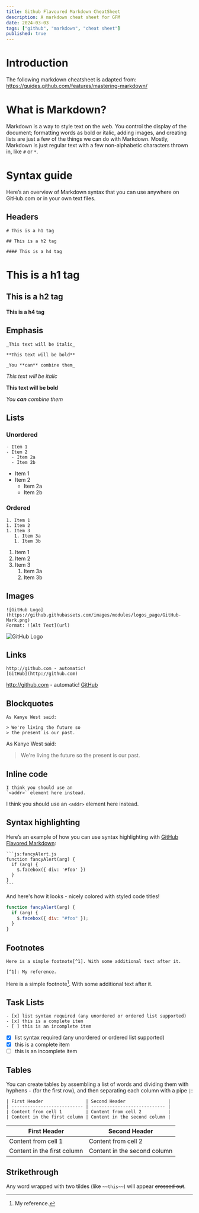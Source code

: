 ```yaml
---
title: Github Flavoured Markdown CheatSheet
description: A markdown cheat sheet for GFM
date: 2024-03-03
tags: ["github", "markdown", "cheat sheet"]
published: true
---
```


# Introduction

The following markdown cheatsheet is adapted from: https://guides.github.com/features/mastering-markdown/

# What is Markdown?

Markdown is a way to style text on the web. You control the display of the document; formatting words as bold or italic, adding images, and creating lists are just a few of the things we can do with Markdown. Mostly, Markdown is just regular text with a few non-alphabetic characters thrown in, like `#` or `*`.

# Syntax guide

Here’s an overview of Markdown syntax that you can use anywhere on GitHub.com or in your own text files.

## Headers

```mdx
# This is a h1 tag

## This is a h2 tag

#### This is a h4 tag
```

# This is a h1 tag

## This is a h2 tag

#### This is a h4 tag

## Emphasis

```mdx
_This text will be italic_

**This text will be bold**

_You **can** combine them_
```

_This text will be italic_

**This text will be bold**

_You **can** combine them_

## Lists

### Unordered

```mdx
- Item 1
- Item 2
  - Item 2a
  - Item 2b
```

- Item 1
- Item 2
  - Item 2a
  - Item 2b

### Ordered

```mdx
1. Item 1
1. Item 2
1. Item 3
   1. Item 3a
   1. Item 3b
```

1. Item 1
1. Item 2
1. Item 3
   1. Item 3a
   1. Item 3b

## Images

```mdx
![GitHub Logo](https://github.githubassets.com/images/modules/logos_page/GitHub-Mark.png)
Format: ![Alt Text](url)
```

![GitHub Logo](https://github.githubassets.com/images/modules/logos_page/GitHub-Mark.png)

## Links

```mdx
http://github.com - automatic!
[GitHub](http://github.com)
```

http://github.com - automatic!
[GitHub](http://github.com)

## Blockquotes

```mdx
As Kanye West said:

> We're living the future so
> the present is our past.
```

As Kanye West said:

> We're living the future so
> the present is our past.

## Inline code

```mdx
I think you should use an
`<addr>` element here instead.
```

I think you should use an
`<addr>` element here instead.

## Syntax highlighting

Here’s an example of how you can use syntax highlighting with [GitHub Flavored Markdown](https://help.github.com/articles/basic-writing-and-formatting-syntax/):

````mdx
```js:fancyAlert.js
function fancyAlert(arg) {
  if (arg) {
    $.facebox({ div: '#foo' })
  }
}
```
````

And here's how it looks - nicely colored with styled code titles!

```jsx
function fancyAlert(arg) {
  if (arg) {
    $.facebox({ div: "#foo" });
  }
}
```

## Footnotes

```mdx
Here is a simple footnote[^1]. With some additional text after it.

[^1]: My reference.
```

Here is a simple footnote[^1]. With some additional text after it.

[^1]: My reference.

## Task Lists

```mdx
- [x] list syntax required (any unordered or ordered list supported)
- [x] this is a complete item
- [ ] this is an incomplete item
```

- [x] list syntax required (any unordered or ordered list supported)
- [x] this is a complete item
- [ ] this is an incomplete item

## Tables

You can create tables by assembling a list of words and dividing them with hyphens `-` (for the first row), and then separating each column with a pipe `|`:

```mdx
| First Header                | Second Header                |
| --------------------------- | ---------------------------- |
| Content from cell 1         | Content from cell 2          |
| Content in the first column | Content in the second column |
```

| First Header                | Second Header                |
| --------------------------- | ---------------------------- |
| Content from cell 1         | Content from cell 2          |
| Content in the first column | Content in the second column |

## Strikethrough

Any word wrapped with two tildes (like `~~this~~`) will appear ~~crossed out~~.
